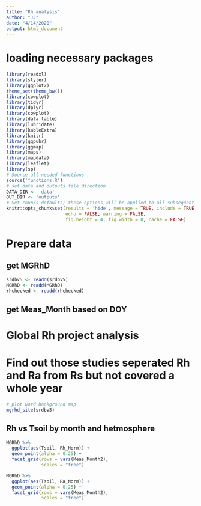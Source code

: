 ```yaml
---
title: "Rh analysis"
author: "JJ"
date: "4/14/2020"
output: html_document
---
```


# loading necessary packages
```r
library(readxl)
library(styler)
library(ggplot2)
theme_set(theme_bw())
library(cowplot)
library(tidyr)
library(dplyr)
library(cowplot)
library(data.table)
library(lubridate)
library(kableExtra)
library(knitr)
library(ggpubr)
library(ggmap)
library(maps)
library(mapdata)
library(leaflet)
library(sp)
# Source all needed functions
source('functions.R')
# set data and outputs file direction
DATA_DIR <- 'data'
OUT_DIR <- 'outputs'
# Set chunks defaults; these options will be applied to all subsequent chunks
knitr::opts_chunk$set(results = 'hide', message = TRUE, include = TRUE, 
                      echo = FALSE, warning = FALSE,
                      fig.height = 4, fig.width = 8, cache = FALSE)
```

# Prepare data
## get MGRhD
```r
srdbv5 <- readd(srdbv5)
MGRhD <- readd(MGRhD)
rhchecked <- readd(rhchecked)
``` 

## get Meas_Month based on DOY



# Global Rh project analysis
# Find out those studies seperated Rh and Ra from Rs but not covered a whole year
```r
# plot word background map
mgrhd_site(srdbv5)
```

## Rh vs Tsoil by month and hetmosphere
```r
MGRhD %>% 
  ggplot(aes(Tsoil, Rh_Norm)) +
  geom_point(alpha = 0.25) +
  facet_grid(rows = vars(Meas_Month2),
             scales = "free")

MGRhD %>% 
  ggplot(aes(Tsoil, Ra_Norm)) +
  geom_point(alpha = 0.25) +
  facet_grid(rows = vars(Meas_Month2),
             scales = "free")
```



